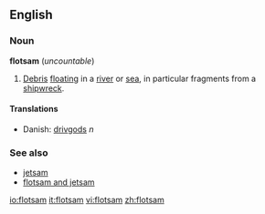 ==English==
===Noun===
'''flotsam''' (''uncountable'')

#[[Debris]] [[float]]ing in a [[river]] or [[sea]], in particular fragments from a [[shipwreck]].

====Translations====
*Danish: [[drivgods]] ''n''

===See also===
*[[jetsam]]
*[[flotsam and jetsam]]

[[io:flotsam]]
[[it:flotsam]]
[[vi:flotsam]]
[[zh:flotsam]]